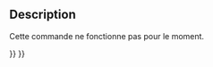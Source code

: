 <languages/>

{{Docnav/fr
|[[Std_MacroStopDebug/fr|Arrêt débogage macro]]
|[[Std_MacroStepInto/fr|Rentrer dedans]]
|[[Std_Macro_Menu/fr|Menu Macro]]
|IconL=Std_MacroStopDebug.svg
|IconR=
|IconC=Freecad.svg
}}

{{GuiCommand/fr
|Name=Std DebugOver
|Name/fr=Std Passer outre
|MenuLocation=Macro → Passer outre le code
|Workbenches=Tous
|Shortcut={{KEY|F10}}
|SeeAlso=[[Std_MacroStepInto/fr|Std Rentrer dedans]], [[Std_ToggleBreakpoint/fr|Std Basculer le point d'arrêt]]
}}

==Description==

Cette commande ne fonctionne pas pour le moment.


{{Docnav/fr
|[[Std_MacroStopDebug/fr|Arrêt débogage macro]]
|[[Std_MacroStepInto/fr|Rentrer dedans]]
|[[Std_Macro_Menu/fr|Menu Macro]]
|IconL=Std_MacroStopDebug.svg
|IconR=
|IconC=Freecad.svg
}}

{{Std_Base_navi{{#translation:}}}}
{{Userdocnavi{{#translation:}}}}